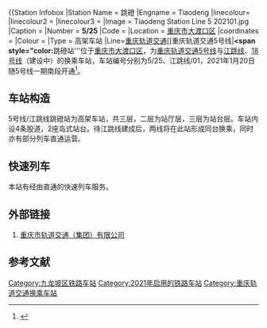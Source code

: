 {{重庆未来建设}}
{{about|重庆轨道交通车站|重庆铁路枢纽车站|跳蹬站 (铁路)}}
{{Station Infobox
|Station Name = 跳磴
|Engname = Tiaodeng
|linecolour={{重慶軌道交通標誌色|5}}
|linecolour2 ={{重庆轨道交通标识色|jt}}
|linecolour3 ={{重庆轨道交通标识色|18}}
|Image = Tiaodeng Station Line 5 202101.jpg
|Caption = 
|Number = '''<span style="color:{{重慶軌道交通標誌色|5}} ">5/25</span>''' 
|Code = 
|Location = {{CHN}}[[重庆市|重庆市]][[大渡口区|大渡口区]]
|coordinates = {{coord|29.4110|106.4337|display=inline,title}}
|Colour = 
|Type = 高架车站
|Line=[[重庆轨道交通|重庆轨道交通]][[重庆轨道交通5号线|'''<span style="color:{{重慶軌道交通標誌色]]<br />
[[重庆轨道交通|重庆轨道交通]][[重庆市郊铁路江跳线|江跳线]]（建设中）<br />
[[重庆轨道交通|重庆轨道交通]][[重庆轨道交通18号线|18号线]]（建设中）
|Interchange = 同台换乘、通道换乘
|Hall = 
|opened = 2021年1月20日（5号线）
|Platformtype = [[岛式站台|岛式站台]]
|Platform = 2座岛式站台<br />
2座侧式站台
|Elevator for disabled = 
|Escalator = 
|Exit = 
|Transport = 
|adjacent = {{adjacent stations|system=重庆轨道交通
|line1=5|type1=s|left1=华岩中心
|line2=5|type2=e|left2=华岩中心}}
|timetable={{车站首末班时刻|重庆轨道交通|跳磴}}
|other_services = 
|route_map = 
}}
'''跳磴站'''位于[[重庆市|重庆市]][[大渡口区|大渡口区]]，为[[重庆轨道交通5号线|重庆轨道交通5号线]]与[[重庆市郊铁路江跳线|江跳线]]、[[重庆轨道交通18号线|18号线]]（建设中）的换乘车站，车站编号分别为5/25、江跳线/01，2021年1月20日随5号线一期南段开通<ref>{{cite news|author=彭祎琦|url=http://www.cq.xinhuanet.com/2021-01/19/c_1126999708.htm|title=重庆轨道交通环线剩余段、5号线一期南段1月20日开通|publisher=[[新华网|新华网]]|date=2021-01-19|accessdate=2021-01-20}}</ref>。

==车站构造==
5号线/江跳线跳磴站为高架车站，共三层，二层为站厅层，三层为站台层。车站内设4条股道，2座岛式站台。待江跳线建成后，两线将在此站形成同台换乘，同时亦有部分列车直通运营。
{{城轨车站结构
|floor1=3F|label1A=站台|text1A={{重庆轨道交通设施列表|无障碍电梯|候车室}}
|map1A=
\\\uexSTRc2\uexSTR3+l\uxSTRq+BSe\uxSTRq+BSe\uxSTRq+BSe\uxSTRq+BSe\uxSTRq+BSe\uexSTRq\uexSTRgq\uexLSTReq
uexSTRc2\uexSTR3+1\uexSTRc4\BS\BS\BS\BS\BS\
{{PlatformMap/Adjacent|left|{{rcb|重庆轨道交通|5|route|type=s}}|{{stl|重庆轨道交通|华岩中心}}|往{{stl|重庆轨道交通|石桥铺}}}}~~! !uLSTRaq\uSTRgq\ueABZq1\uSTRq+c2!~uexSTRc4\uABZq+3\uSTRq+BSa\uSTRq+BSa\uSTRq+BSa\uSTRq+BSa\uSTRq+BSa\uABZq2\uABZq+3\uENDEeq
uLSTRaq\uSTRfq\ueABZq2\uABZq1!~uexSTRc3\uSTRq+c4\uSTRq+BSe\uSTRq+BSe\uSTRq+BSe\uSTRq+BSe\uSTRq+BSe\uABZq1\uABZq+4\uENDEeq
uexSTRc1\uexSTR2+4\uexSTRc3\BS\BS\BS\BS\BS\
\\\uexSTRc1\uexSTRl+4\uxSTRq+BSa\uxSTRq+BSa\uxSTRq+BSa\uxSTRq+BSa\uxSTRq+BSa\uexSTRq\uexSTRfq\uexLSTReq
|floor2=2F|label2A=站厅|text2A={{重庆轨道交通设施列表|票务|卫生间|出口|无障碍电梯}}
}}

== 快速列车 ==

本站有经由{{lnl|重庆轨道交通|0}}直通{{lnl|重庆轨道交通|4}}的快速列车服务。

{{车站附加时刻表|重庆轨道交通|跳磴}}

==外部链接==
#[http://www.cqmetro.cn 重庆市轨道交通（集团）有限公司] {{Wayback|url=http://www.cqmetro.cn/ |date=20160623110738 }}
==参考文献==
{{Reflist}}
{{重庆轨道交通5号线}}
{{重庆轨道交通18号线}}
{{重庆市郊铁路江跳线}}
[[Category:九龙坡区铁路车站|Category:九龙坡区铁路车站]]
[[Category:2021年启用的铁路车站|Category:2021年启用的铁路车站]]
[[Category:重庆轨道交通换乘车站|Category:重庆轨道交通换乘车站]]